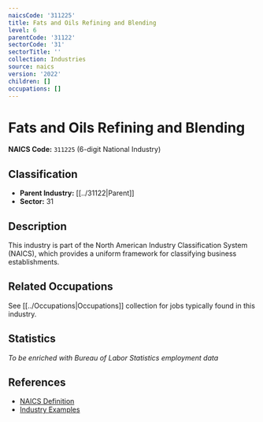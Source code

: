 ```yaml
---
naicsCode: '311225'
title: Fats and Oils Refining and Blending
level: 6
parentCode: '31122'
sectorCode: '31'
sectorTitle: ''
collection: Industries
source: naics
version: '2022'
children: []
occupations: []
---
```

# Fats and Oils Refining and Blending

**NAICS Code:** `311225` (6-digit National Industry)

## Classification

- **Parent Industry:** [[../31122|Parent]]
- **Sector:** 31

## Description

This industry is part of the North American Industry Classification System (NAICS), which provides a uniform framework for classifying business establishments.

## Related Occupations

See [[../Occupations|Occupations]] collection for jobs typically found in this industry.

## Statistics

*To be enriched with Bureau of Labor Statistics employment data*

## References

- [NAICS Definition](https://www.census.gov/naics/)
- [Industry Examples](https://www.census.gov/naics/2022NAICS/)
